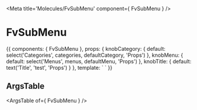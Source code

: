 
<Meta title='Molecules/FvSubMenu' component={ FvSubMenu } />

# FvSubMenu

<Canvas>
  <Story name='Common' height='150px'>
    {{
      components: { FvSubMenu },
      props: {
        knobCategory: {
          default: select('Categories', categories, defaultCategory, 'Props')
        },
        knobMenu: {
          default: select('Menus', menus, defaultMenu, 'Props')
        },
        knobTitle: {
          default: text('Title', 'test', 'Props')
        }
      },
      template: `<FvSubMenu
        :categoryName='knobCategory'
        :menuName='knobMenu'
        :title='knobTitle'
      >
      </FvSubMenu>`
    }}
  </Story>
</Canvas>

## ArgsTable

<ArgsTable of={ FvSubMenu } />
